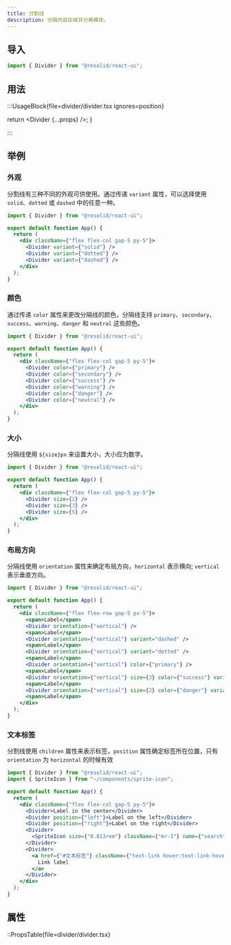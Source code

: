 ```yaml
---
title: 分割线
description: 分隔内容区域并分离模块。
---
```


## 导入

```js
import { Divider } from "@resolid/react-ui";
```

## 用法

:::UsageBlock{file=divider/divider.tsx ignores=position}


  return <Divider {...props} />;
}

:::

## 举例

### 外观

分割线有三种不同的外观可供使用。通过传递 `variant` 属性，可以选择使用 `solid`、`dotted` 或 `dashed` 中的任意一种。

```jsx demo
import { Divider } from "@resolid/react-ui";

export default function App() {
  return (
    <div className={"flex flex-col gap-5 py-5"}>
      <Divider variant={"solid"} />
      <Divider variant={"dotted"} />
      <Divider variant={"dashed"} />
    </div>
  );
}
```

### 颜色

通过传递 `color` 属性来更改分隔线的颜色，分隔线支持 `primary`、`secondary`、`success`、`warning`、`danger` 和 `neutral` 这些颜色。

```jsx demo
import { Divider } from "@resolid/react-ui";

export default function App() {
  return (
    <div className={"flex flex-col gap-5 py-5"}>
      <Divider color={"primary"} />
      <Divider color={"secondary"} />
      <Divider color={"success"} />
      <Divider color={"warning"} />
      <Divider color={"danger"} />
      <Divider color={"neutral"} />
    </div>
  );
}
```

### 大小

分隔线使用 `${size}px` 来设置大小，大小应为数字。

```jsx demo
import { Divider } from "@resolid/react-ui";

export default function App() {
  return (
    <div className={"flex flex-col gap-5 py-5"}>
      <Divider size={2} />
      <Divider size={3} />
      <Divider size={5} />
    </div>
  );
}
```

### 布局方向

分隔线使用 `orientation` 属性来确定布局方向，`horizontal` 表示横向; `vertical` 表示垂直方向。

```jsx demo
import { Divider } from "@resolid/react-ui";

export default function App() {
  return (
    <div className={"flex flex-row gap-5 px-5"}>
      <span>Label</span>
      <Divider orientation={"vertical"} />
      <span>Label</span>
      <Divider orientation={"vertical"} variant="dashed" />
      <span>Label</span>
      <Divider orientation={"vertical"} variant="dotted" />
      <span>Label</span>
      <Divider orientation={"vertical"} color={"primary"} />
      <span>Label</span>
      <Divider orientation={"vertical"} size={3} color={"success"} variant="dotted" />
      <span>Label</span>
      <Divider orientation={"vertical"} size={2} color={"danger"} variant="dashed" />
      <span>Label</span>
    </div>
  );
}
```

### 文本标签

分割线使用 `children` 属性来表示标签，`position` 属性确定标签所在位置，只有 `orientation` 为 `horizontal` 的时候有效

```jsx demo
import { Divider } from "@resolid/react-ui";
import { SpriteIcon } from "~/components/sprite-icon";

export default function App() {
  return (
    <div className={"flex flex-col gap-5 py-5"}>
      <Divider>Label in the center</Divider>
      <Divider position={"left"}>Label on the left</Divider>
      <Divider position={"right"}>Label on the right</Divider>
      <Divider>
        <SpriteIcon size={"0.813rem"} className={"mr-1"} name={"search"} /> Search results
      </Divider>
      <Divider>
        <a href={"#文本标签"} className={"text-link hover:text-link-hovered hover:underline"}>
          Link label
        </a>
      </Divider>
    </div>
  );
}
```

## 属性

::PropsTable{file=divider/divider.tsx}
